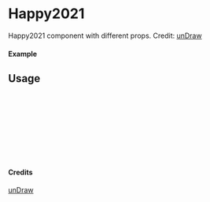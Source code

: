 
<Meta of={Happy2021} title="unDraw/Happy2021" />

# Happy2021

Happy2021 component with different props.
Credit: [unDraw](https://undraw.co/illustrations)

#### Example

<Canvas of={Happy2021.Primary} />

## Usage

```ts
import { Happy2021 } from "yadl-ui";

const Example = () => {
  return (
      <Happy2021 />
  );
};

export default Example;
```

#### Credits
[unDraw](https://undraw.co/illustrations)
